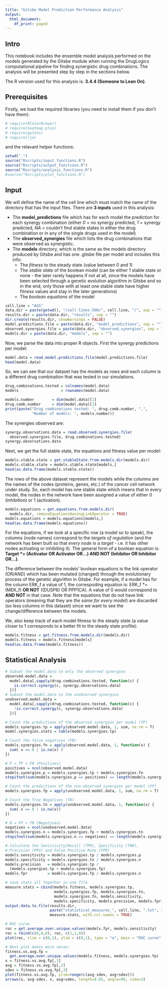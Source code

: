 ```yaml
---
title: "Gitsbe Model Prediction Performance Analysis"
output:
  html_document:
    df_print: paged
---
```


## Intro

This notebook includes the ensemble model analysis performed on the models 
generated by the Gitsbe module when running the DrugLogics computational 
pipeline for finding synergistic drug combinations. The analysis will be 
presented step by step in the sections below.

The R version used for this analysis is: **3.4.4 (Someone to Lean On)**.

## Prerequisites

Firstly, we load the required libraries (you need to install them if you don't
have them):

```r
# require(RColorBrewer)
# require(heatmap.plus)
# require(gplots)
# require(rje)
```

and the relavant helper functions:

```r
setwd(".")
source("Rscripts/input_functions.R")
source("Rscripts/output_functions.R")
source("Rscripts/analysis_functions.R")
#source("Rscripts/plot_functions.R")
```

## Input

We will define the name of the cell line which must match the name of the 
directory that has the input files. There are **3 inputs** used in this 
analysis:

- The **model_predictions** file which has for each model the prediction for 
each synergy combination (either *0* = no synergy predicted, *1* = synergy 
predicted, *NA* = couldn't find stable states in either the drug combination 
or in any of the single drugs used in the model)
- The **observed_synergies** file which lists the drug combinations that were 
observed as synergistic.
- The **models** directory, which is the same as the models directory produced 
by Gitsbe and has one .gitsbe file per model and includes this info:
    - The *fitness* to the steady state (value between 0 and 1)
    - The *stable state* of the boolean model (can be either 1 stable state or 
none - the later rarely happens if not at all, since the models have been 
selected through a genetic evolution algorithm in Gitsbe and so in the end, only
those with at least one stable state have higher fitness values and stay in the 
later generations) 
    - The *boolean equations* of the model

```r
cell.line = "AGS"
data.dir = paste(getwd(), "/cell-lines-500/", cell.line, "/", sep = "")
results.dir = paste(data.dir, "results", sep = "")
dir.create(results.dir, showWarnings = FALSE)
model.predictions.file = paste(data.dir, "model_predictions", sep = "")
observed.synergies.file = paste(data.dir, "observed_synergies", sep = "")
models.dir = paste(data.dir, "models", sep = "")
```
Now, we parse the data into proper R objects. First the synergy predictions 
per model:
```r
model.data = read.model.predictions.file(model.predictions.file)
head(model.data)
```
So, we can see that our dataset has the models as rows and each column is a 
different drug combination that was tested in our simulations.
```r
drug.combinations.tested = colnames(model.data)
models                   = rownames(model.data)

models.number        = dim(model.data)[1]
drug.comb.number     = dim(model.data)[2]
print(paste("Drug combinations tested: ", drug.comb.number, ",",
            "Number of models: ", models.number))
```
 The synergies observed are:
```r
synergy.observations.data = read.observed.synergies.file(
  observed.synergies.file, drug.combinations.tested)
synergy.observations.data
```
Next, we get the full stable state, the equations and fitness value per model:
```r
models.stable.state = get.stableState.from.models.dir(models.dir)
models.stable.state = models.stable.state[models,]
head(as.data.frame(models.stable.state))
```
The rows of the above dataset represent the models while the columns are the
names of the nodes (proteins, genes, etc.) of the cancer cell network under 
study. So, each model has one stable state which means that in every model, the 
nodes in the network have been assigned a value of either 0 (inhibition) or 1 
(activation).
```r
models.equations = get.equations.from.models.dir(
  models.dir, removeEquationsHavingLinkOperator = TRUE)
models.equations = models.equations[models,]
head(as.data.frame(models.equations))
```
For the equations, if we look at a specific row (a model so to speak), the 
columns (node names) correspond to the *targets of regulation* (and the network 
has been built so that *every node is a target* - i.e. it has other nodes 
activating or inhibiting it). The general form of a boolean equation is: 
**Target \*= (Activator OR Activator OR...) AND NOT (Inhibitor OR Inhibitor 
OR...)**.

The difference between the models' boolean equations is the link operator 
(OR/AND) which has been mutated (changed) through the evolutionary process of 
the genetic algorithm in Gitsbe. For example, if a model has for the column 
ERK_f a value of 1, the correspoding equation is: ERK_f \*= (MEK_f) **OR NOT** 
((DUSP6) OR PPP1CA). A value of 0 would correspond to **AND NOT** in that case.
Note that the equations that do not have link operators (meaning that they are 
*the same for every model*) are discarded (so less columns in this dataset) 
since we want to see the change/difference between the models.

We, also keep track of each model fitness to the steady state (a value closer 
to 1 corresponds to a better fit to the steady state profile):
```r
models.fitness = get.fitness.from.models.dir(models.dir)
models.fitness = models.fitness[models]
head(as.data.frame(models.fitness))
```

## Statistical Analysis
```r
# Subset the model.data to only the observed synergies
observed.model.data =
  model.data[,sapply(drug.combinations.tested, function(c) {
    is.correct.synergy(c, synergy.observations.data)
  })]
# Subset the model.data to the unobserved synergies
unobserved.model.data =
  model.data[,sapply(drug.combinations.tested, function(c) {
    !is.correct.synergy(c, synergy.observations.data)
  })]

# Count the predictions of the observed synergies per model (TP)
models.synergies.tp = apply(observed.model.data, 1, sum, na.rm = T)
model.synergies.stats = table(models.synergies.tp)

# Count the false negatives (FN)
models.synergies.fn = apply(observed.model.data, 1, function(x) {
  sum( x == 0 | is.na(x) )
})

# P = TP + FN (Positives)
positives = ncol(observed.model.data)
models.synergies.p = models.synergies.tp + models.synergies.fn
stopifnot(sum(models.synergies.p == positives) == length(models.synergies.p))

# Count the predictions of the non-observed synergies per model (FP)
models.synergies.fp = apply(unobserved.model.data, 1, sum, na.rm = T)

# Count the True Negatives (TN)
models.synergies.tn = apply(unobserved.model.data, 1, function(x) {
  sum( x == 0 | is.na(x))
})

# N = FP + TN (Negatives)
negatives = ncol(unobserved.model.data)
models.synergies.n = models.synergies.fp + models.synergies.tn
stopifnot(sum(models.synergies.n == negatives) == length(models.synergies.n))

# Calculate the Sensitivity/Recall (TPR), Specificity (TNR), 
# Precision (PPV) and False Positive Rate (FPR)
models.sensitivity = models.synergies.tp / models.synergies.p
models.specificity = models.synergies.tn / models.synergies.n
models.precision   = models.synergies.tp / 
  (models.synergies.tp + models.synergies.fp)
models.fpr         = models.synergies.fp / models.synergies.n

# save stats all together in one file
measure.stats = cbind(models.fitness, models.synergies.tp, 
                      models.synergies.fp, models.synergies.tn, 
                      models.synergies.fn, models.sensitivity, 
                      models.specificity, models.precision, models.fpr)
output.data.to.file(results.dir, 
                    paste("statistical_measures_", cell.line, ".txt", sep = ""),
                    measure.stats, with.col.names = TRUE)
```

```r
# ROC curve
roc = get.average.over.unique.values(models.fpr, models.sensitivity)
roc = rbind(c(0,0,0), roc, c(1,1,0))
plot(roc, xlim = c(0,1), ylim = c(0,1), type = "o", main = "ROC curve")
```

```r
# Next plot makes more sense:
fitness.vs.avg.fp = 
  get.average.over.unique.values(models.fitness, models.synergies.fp)
x = fitness.vs.avg.fp[,1]
avg = fitness.vs.avg.fp[,2]
sdev = fitness.vs.avg.fp[,3]
plot(fitness.vs.avg.fp, ylim=range(c(avg-sdev, avg+sdev)))
arrows(x, avg-sdev, x, avg+sdev, length=0.05, angle=90, code=3)
```

